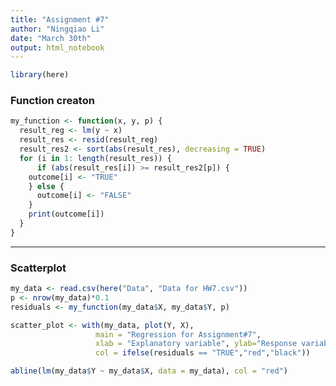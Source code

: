 ```yaml
---
title: "Assignment #7"
author: "Ningqiao Li"
date: "March 30th"
output: html_notebook
---
```


```r
library(here)
```


### Function creaton
```r
my_function <- function(x, y, p) {
  result_reg <- lm(y ~ x)
  result_res <- resid(result_reg)
  result_res2 <- sort(abs(result_res), decreasing = TRUE)
  for (i in 1: length(result_res)) {
      if (abs(result_res[i]) >= result_res2[p]) {
    outcome[i] <- "TRUE"
    } else {
      outcome[i] <- "FALSE"
    }
    print(outcome[i])
  }
}

```


***

### Scatterplot
```r
my_data <- read.csv(here("Data", "Data for HW7.csv"))
p <- nrow(my_data)*0.1
residuals <- my_function(my_data$X, my_data$Y, p)

scatter_plot <- with(my_data, plot(Y, X),
                   main = "Regression for Assignment#7", 
                   xlab = "Explanatory variable", ylab="Response variable",
                   col = ifelse(residuals == "TRUE","red","black"))

abline(lm(my_data$Y ~ my_data$X, data = my_data), col = "red")
```



